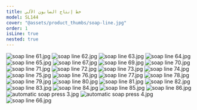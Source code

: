 ```yaml
---
title: خط إنتاج الصابون الآلي
model: SL144
cover: "@assets/product_thumbs/soap-line.jpg"
order: 1
isLine: true
nested: true
---
```



<ProductTabs />

![soap line 61.jpg](@assets/article_images/soap-line/soap-line-61.jpg)
![soap line 62.jpg](@assets/article_images/soap-line/soap-line-62.jpg)
![soap line 63.jpg](@assets/article_images/soap-line/soap-line-63.jpg)
![soap line 64.jpg](@assets/article_images/soap-line/soap-line-64.jpg)
![soap line 65.jpg](@assets/article_images/soap-line/soap-line-65.jpg)
![soap line 67.jpg](@assets/article_images/soap-line/soap-line-67.jpg)
![soap line 69.jpg](@assets/article_images/soap-line/soap-line-69.jpg)
![soap line 70.jpg](@assets/article_images/soap-line/soap-line-70.jpg)
![soap line 71.jpg](@assets/article_images/soap-line/soap-line-71.jpg)
![soap line 72.jpg](@assets/article_images/soap-line/soap-line-72.jpg)
![soap line 73.jpg](@assets/article_images/soap-line/soap-line-73.jpg)
![soap line 74.jpg](@assets/article_images/soap-line/soap-line-74.jpg)
![soap line 75.jpg](@assets/article_images/soap-line/soap-line-75.jpg)
![soap line 76.jpg](@assets/article_images/soap-line/soap-line-76.jpg)
![soap line 77.jpg](@assets/article_images/soap-line/soap-line-77.jpg)
![soap line 78.jpg](@assets/article_images/soap-line/soap-line-78.jpg)
![soap line 79.jpg](@assets/article_images/soap-line/soap-line-79.jpg)
![soap line 80.jpg](@assets/article_images/soap-line/soap-line-80.jpg)
![soap line 81.jpg](@assets/article_images/soap-line/soap-line-81.jpg)
![soap line 82.jpg](@assets/article_images/soap-line/soap-line-82.jpg)
![soap line 83.jpg](@assets/article_images/soap-line/soap-line-83.jpg)
![soap line 84.jpg](@assets/article_images/soap-line/soap-line-84.jpg)
![soap line 85.jpg](@assets/article_images/soap-line/soap-line-85.jpg)
![soap line 86.jpg](@assets/article_images/soap-line/soap-line-86.jpg)
![automatic soap press 3.jpg](@assets/article_images/soap-line/automatic-soap-press-3.jpg)
![automatic soap press 4.jpg](@assets/article_images/soap-line/automatic-soap-press-4.jpg)
![soap line 66.jpg](@assets/article_images/soap-line/soap-line-66.jpg)
